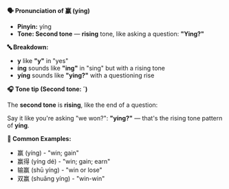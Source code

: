 **🗣️ Pronunciation of 赢 (yíng)**

- **Pinyin:** yíng
- **Tone: Second tone** — **rising** tone, like asking a question: **"Ying?"**

**🔤 Breakdown:**

- **y** like **"y"** in "yes"
- **íng** sounds like **"ing"** in "sing" but with a rising tone
- **yíng** sounds like **"ying?"** with a questioning rise

**🎧 Tone tip (Second tone: ˊ)**

The **second tone** is **rising**, like the end of a question:

Say it like you're asking "we won?": **"yíng?"** — that's the rising tone pattern of **yíng**.

**📝 Common Examples:**

- 赢 (yíng) - "win; gain"
- 赢得 (yíng dé) - "win; gain; earn"
- 输赢 (shū yíng) - "win or lose"
- 双赢 (shuāng yíng) - "win-win"
